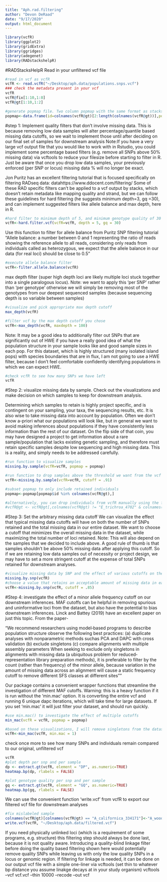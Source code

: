 ```yaml
---
title: "Aph.rad.filtering"
author: "Devon DeRaad"
date: "9/17/2020"
output: html_document
---
```


```r
library(vcfR)
library(ggplot2)
library(gridExtra)
library(ggridges)
library(adegenet)
library(RADstackshelpR)
```

#RADStacksHelpR
Read in your unfiltered vcf file
```r
#read in vcf as vcfR
vcfR <- read.vcfR("~/Desktop/aph.data/populations.snps.vcf")
### check the metadata present in your vcf
vcfR
vcfR@fix[1:10,1:8]
vcfR@gt[1:10,1:2]

#generate popmap file. Two column popmap with the same format as stacks, and the columns must be named 'id' and 'pop'
popmap<-data.frame(id=colnames(vcfR@gt)[2:length(colnames(vcfR@gt))],pop=substr(colnames(vcfR@gt)[2:length(colnames(vcfR@gt))], 3,11))
```

#step 1: Implement quality filters that don't involve missing data. This is because removing low data samples will alter percentage/quantile based missing data cutoffs, so we wait to implement those until after deciding on our final set of samples for downstream analysis
Note:If you have a very large vcf output file that you would like to work with in Rstudio, you could implement some percentage based filters (e.g. remove all SNPs above 50% missing data) via vcftools to reduce your filesize before starting to filter in R. Just be aware that once you drop low data samples, your previously enforced (per SNP or locus) missing data % will no longer be exact.

Jon Puritz has an excellent filtering tutorial that is focused specifically on filtering RADseq data: datahttps://www.ddocent.com/filtering/
Some of these RAD specific filters can't be applied to a vcf output by stacks, which doesn't retain metadata like mapping quality and strand, but we can follow these guidelines for hard filtering (he suggests minimum depth=3, gq =30), and can implement suggested filters like allele balance and max depth, here in R.
```r
#hard filter to minimum depth of 5, and minimum genotype quality of 30
vcfR<-hard.filter.vcf(vcfR=vcfR, depth = 5, gq = 30)
```

Use this function to filter for allele balance
from Puritz SNP filtering tutorial "Allele balance: a number between 0 and 1 representing the ratio of reads showing the reference allele to all reads, considering only reads from individuals called as heterozygous, we expect that the allele balance in our data (for real loci) should be close to 0.5"
```r
#execute allele balance filter
vcfR<-filter.allele.balance(vcfR)
```

max depth filter (super high depth loci are likely multiple loci stuck together into a single paralogous locus).
Note: we want to apply this 'per SNP' rather than 'per genotype' otherwise we will simply be removing most of the genotypes from our deepest sequenced samples (because sequencing depth is so variable between samples)
```r
#visualize and pick appropriate max depth cutoff
max_depth(vcfR)

#filter vcf by the max depth cutoff you chose
vcfR<-max_depth(vcfR, maxdepth = 100)
```


Note: It may be a good idea to additionally filter out SNPs that are significantly out of HWE if you have a really good idea of what the population structure in your sample looks like and good sample sizes in each pop. For this dataset, which is highly structured (many isolated island pops) with species boundaries that are in flux, I am not going to use a HWE filter, because I don't feel comfortable confidently identifying populations in which we can expect HWE.

```r
#check vcfR to see how many SNPs we have left
vcfR
```

#Step 2: visualize missing data by sample. Check out the visualizations and make decision on which samples to keep for downstream analysis.

Determining which samples to retain is highly project specific, and is contingent on your sampling, your taxa, the sequencing results, etc.
It is also wise to take missing data into account by population. Often we don't know a-priori what our populations will look like, but in general we want to avoid making inferences about populations if they have consistently less information than the rest of our dataset.
On the flip side of that coin, you may have designed a project to get information about a rare sample/population that lacks existing genetic sampling, and therefore must retain specific samples despite low sequencing and high missing data. This is a reality, and simply needs to be addressed carefully.
```r
#run function to visualize samples
missing.by.sample(vcfR=vcfR, popmap = popmap)

#run function to drop samples above the threshold we want from the vcf
vcfR<-missing.by.sample(vcfR=vcfR, cutoff = .91)

#subset popmap to only include retained individuals
popmap<-popmap[popmap$id %in% colnames(vcfR@gt),]

#alternatively, you can drop individuals from vcfR manually using the following syntax, if a strict cutoff doesn't work for your dataset
#vcfR@gt <- vcfR@gt[,colnames(vcfR@gt) != "E_trichroa_4702" & colnames(vcfR@gt) != "E_trichroa_27882"]
```


#Step 3: Set the arbitrary missing data cutoff
We can visualize the effect that typical missing data cutoffs will have on both the number of SNPs retained and the total missing data in our entire dataset.
We want to choose a cutoff that minimizes the overall missing data in the dataset, while maximizing the total number of loci retained.
Note: This will also depend on the samples that we decided to include above. A good rule of thumb is that samples shouldn't be above 50% missing data after applying this cutoff. So if we are retaining low data samples out of necessity or project design, we may have to set a more stringent cutoff at the expense of total SNPs retained for downstream analyses.
```r
#visualize missing data by SNP and the effect of various cutoffs on the missingness of each sample
missing.by.snp(vcfR)
#choose a value that retains an acceptable amount of missing data in each sample, and maximizes SNPs retained while minimizing overall missing data, and filter vcf
vcfR<-missing.by.snp(vcfR, cutoff = .85)
```


#Step 4: investigate the effect of a minor allele frequency cutoff on our downstream inferences. 
MAF cutoffs can be helpful in removing spurious and uninformative loci from the dataset, but also have the potential to bias downstream inferences. Linck and Battey (2019) have an excellent paper on just this topic. From the paper-

"We recommend researchers using model‐based programs to describe population structure observe the following best practices:
(a) duplicate analyses with nonparametric methods suchas PCA and DAPC with cross validation
(b) exclude singletons
(c) compare alignments with multiple assembly parameters
When seeking to exclude only singletons in alignments with missing data (a ubiquitous problem for reduced‐representation library preparation methods), it is preferable to filter by the count (rather than frequency) of the minor allele, because variation in the amount of missing data across an alignment will cause a static frequency cutoff to remove different SFS classes at different sites""

Our package contains a convenient wrapper functions that streamline the investigation of different MAF cutoffs.
Warning: this is a heavy function if it is run without the 'min.mac' option. It is converting the entire vcf and running 6 unique dapc iterations, which will take time for large datasets. If you set 'min.mac' it will just filter your dataset, and should run quickly.
```r
#use min.mac() to investigate the effect of multiple cutoffs
min_mac(vcfR = vcfR, popmap = popmap)

#based on these visualizations, I will remove singletons from the dataset, as it doesn't affect group inference
vcfR<-min_mac(vcfR, min.mac = 1)
```

check once more to see how many SNPs and individuals remain compared to our original, unfiltered vcf
```r
vcfR
#plot depth per snp and per sample
dp <- extract.gt(vcfR, element = "DP", as.numeric=TRUE)
heatmap.bp(dp, rlabels = FALSE)

#plot genotype quality per snp and per sample
gq <- extract.gt(vcfR, element = "GQ", as.numeric=TRUE)
heatmap.bp(gq, rlabels = FALSE)

```

We can use the convenient function 'write.vcf' from vcfR to export our filtered vcf file for downstream analyses
```r
#fix mislabeled sample
colnames(vcfR@gt)[colnames(vcfR@gt) == "A_californica_334171"]<-"A_woodhouseii_334171"
write.vcf(vcfR, "~/Desktop/aph.data/filtered.vcf")
```

If you need physically unlinked loci (which is a requirement of some programs, e.g. structure) this filtering step should always be done last, because it is not quality aware. Introducing a quality-blind linkage filter before doing the quality based filtering shown here would potentially remove quality SNPs while leaving us with only the low quality SNPs in a locus or genomic region.
If filtering for linkage is needed, it can be done on our output vcf file with a simple one-liner via vcftools (set thin to whatever bp distance you assume linakge decays at in your study organism)
vcftools --vcf vcf.vcf --thin 10000 --recode --out vcf
